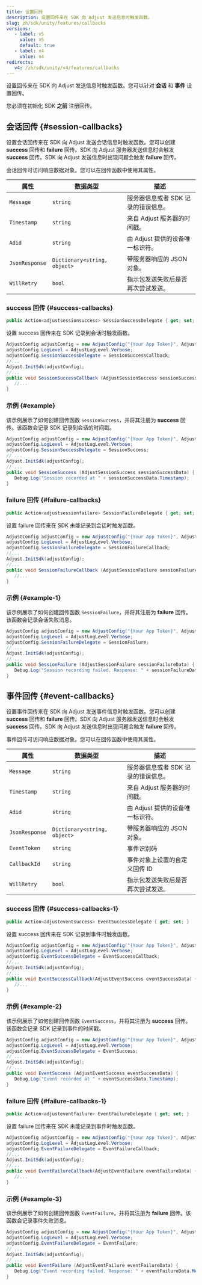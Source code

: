 ```yaml
---
title: 设置回传
description: 设置回传来在 SDK 向 Adjust 发送信息时触发函数。
slug: zh/sdk/unity/features/callbacks
versions:
   - label: v5
     value: v5
     default: true
   - label: v4
     value: v4
redirects:
   v4: /zh/sdk/unity/v4/features/callbacks
---
```


设置回传来在 SDK 向 Adjust 发送信息时触发函数。您可以针对 **会话** 和 **事件** 设置回传。

<Callout type="important">

您必须在初始化 SDK **之前** 注册回传。

</Callout>

## 会话回传 {#session-callbacks}

设置会话回传来在 SDK 向 Adjust 发送会话信息时触发函数。您可以创建 **success** 回传和 **failure** 回传。SDK 向 Adjust 服务器发送信息时会触发 **success** 回传。SDK 向 Adjust 发送信息时出现问题会触发 **failure** 回传。

会话回传可访问响应数据对象。您可以在回传函数中使用其属性。

| 属性           | 数据类型                     | 描述                                |
| -------------- | ---------------------------- | ----------------------------------- |
| `Message`      | `string`                     | 服务器信息或者 SDK 记录的错误信息。 |
| `Timestamp`    | `string`                     | 来自 Adjust 服务器的时间戳。        |
| `Adid`         | `string`                     | 由 Adjust 提供的设备唯一标识符。    |
| `JsonResponse` | `Dictionary<string, object>` | 带服务器响应的 JSON 对象。          |
| `WillRetry`    | `bool`                       | 指示包发送失败后是否再次尝试发送。  |

### success 回传 {#success-callbacks}

<CodeBlock title="属性声明">

```cs
public Action<adjustsessionsuccess> SessionSuccessDelegate { get; set; }
```

</CodeBlock>

设置 success 回传来在 SDK 记录到会话时触发函数。

```cs
AdjustConfig adjustConfig = new AdjustConfig("{Your App Token}", AdjustEnvironment.Sandbox);
adjustConfig.LogLevel = AdjustLogLevel.Verbose;
adjustConfig.SessionSuccessDelegate = SessionSuccessCallback;
//...
Adjust.InitSdk(adjustConfig);
//...
public void SessionSuccessCallback (AdjustSessionSuccess sessionSuccessData) {
   //...
}
```

### 示例 {#example}

该示例展示了如何创建回传函数 `SessionSuccess`，并将其注册为 **success** 回传。该函数会记录 SDK 记录到会话的时间戳。

```cs
AdjustConfig adjustConfig = new AdjustConfig("{Your App Token}", AdjustEnvironment.Sandbox);
adjustConfig.LogLevel = AdjustLogLevel.Verbose;
adjustConfig.SessionSuccessDelegate = SessionSuccess;
// ...
Adjust.InitSdk(adjustConfig);
// ...
public void SessionSuccess (AdjustSessionSuccess sessionSuccessData) {
   Debug.Log("Session recorded at " + sessionSuccessData.Timestamp);
}
```

### failure 回传 {#failure-callbacks}

<CodeBlock title="属性声明">

```cs
public Action<adjustsessionfailure> SessionFailureDelegate { get; set; }
```

</CodeBlock>

设置 failure 回传来在 SDK 未能记录到会话时触发函数。

```cs
AdjustConfig adjustConfig = new AdjustConfig("{Your App Token}", AdjustEnvironment.Sandbox);
adjustConfig.LogLevel = AdjustLogLevel.Verbose;
adjustConfig.SessionFailureDelegate = SessionFailureCallback;
//...
Adjust.InitSdk(adjustConfig);
//...
public void SessionFailureCallback (AdjustSessionFailure sessionFailureData) {
   //...
}
```

### 示例 {#example-1}

该示例展示了如何创建回传函数 `SessionFailure`，并将其注册为 **failure** 回传。该函数会记录会话失败消息。

```cs
AdjustConfig adjustConfig = new AdjustConfig("{Your App Token}", AdjustEnvironment.Sandbox);
adjustConfig.LogLevel = AdjustLogLevel.Verbose;
adjustConfig.SessionFailureDelegate = SessionFailure;
// ...
Adjust.InitSdk(adjustConfig);
// ...
public void SessionFailure (AdjustSessionFailure sessionFailureData) {
   Debug.Log("Session recording failed. Response: " + sessionFailureData.Message);
}
```

## 事件回传 {#event-callbacks}

设置事件回传来在 SDK 向 Adjust 发送事件信息时触发函数。您可以创建 **success** 回传和 **failure** 回传。SDK 向 Adjust 服务器发送信息时会触发 **success** 回传。SDK 向 Adjust 发送信息时出现问题会触发 **failure** 回传。

事件回传可访问响应数据对象。您可以在回传函数中使用其属性。

| 属性           | 数据类型                     | 描述                                |
| -------------- | ---------------------------- | ----------------------------------- |
| `Message`      | `string`                     | 服务器信息或者 SDK 记录的错误信息。 |
| `Timestamp`    | `string`                     | 来自 Adjust 服务器的时间戳。        |
| `Adid`         | `string`                     | 由 Adjust 提供的设备唯一标识符。    |
| `JsonResponse` | `Dictionary<string, object>` | 带服务器响应的 JSON 对象。          |
| `EventToken`   | `string`                     | 事件识别码                          |
| `CallbackId`   | `string`                     | 事件对象上设置的自定义回传 ID       |
| `WillRetry`    | `bool`                       | 指示包发送失败后是否再次尝试发送。  |

### success 回传 {#success-callbacks-1}

<CodeBlock title="属性声明">

```cs
public Action<adjusteventsuccess> EventSuccessDelegate { get; set; }
```

</CodeBlock>

设置 success 回传来在 SDK 记录到事件时触发函数。

```cs
AdjustConfig adjustConfig = new AdjustConfig("{Your App Token}", AdjustEnvironment.Sandbox);
adjustConfig.LogLevel = AdjustLogLevel.Verbose;
adjustConfig.EventSuccessDelegate = EventSuccessCallback;
//...
Adjust.InitSdk(adjustConfig);
//...
public void EventSuccessCallback(AdjustEventSuccess eventSuccessData) {
   //...
}
```

### 示例 {#example-2}

该示例展示了如何创建回传函数 `EventSuccess`，并将其注册为 **success** 回传。该函数会记录 SDK 记录到事件的时间戳。

```cs
AdjustConfig adjustConfig = new AdjustConfig("{Your App Token}", AdjustEnvironment.Sandbox);
adjustConfig.LogLevel = AdjustLogLevel.Verbose;
adjustConfig.EventSuccessDelegate = EventSuccess;
// ...
Adjust.InitSdk(adjustConfig);
// ...
public void EventSuccess (AdjustEventSuccess eventSuccessData) {
   Debug.Log("Event recorded at " + eventSuccessData.Timestamp);
}
```

### failure 回传 {#failure-callbacks-1}

<CodeBlock title="属性声明">

```cs
public Action<adjusteventfailure> EventFailureDelegate { get; set; }
```

</CodeBlock>

设置 failure 回传来在 SDK 未能记录到事件时触发函数。

```cs
AdjustConfig adjustConfig = new AdjustConfig("{Your App Token}", AdjustEnvironment.Sandbox);
adjustConfig.LogLevel = AdjustLogLevel.Verbose;
adjustConfig.EventFailureDelegate = EventFailureCallback;
//...
Adjust.InitSdk(adjustConfig);
//...
public void EventFailureCallback(AdjustEventFailure eventFailureData) {
   //...
}
```

### 示例 {#example-3}

该示例展示了如何创建回传函数 `EventFailure`，并将其注册为 **failure** 回传。该函数会记录事件失败消息。

```cs
AdjustConfig adjustConfig = new AdjustConfig("{Your App Token}", AdjustEnvironment.Sandbox);
adjustConfig.LogLevel = AdjustLogLevel.Verbose;
adjustConfig.EventFailureDelegate = EventFailure;
// ...
Adjust.InitSdk(adjustConfig);
// ...
public void EventFailure (AdjustEventFailure eventFailureData) {
   Debug.Log("Event recording failed. Response: " + eventFailureData.Message);
}
```
